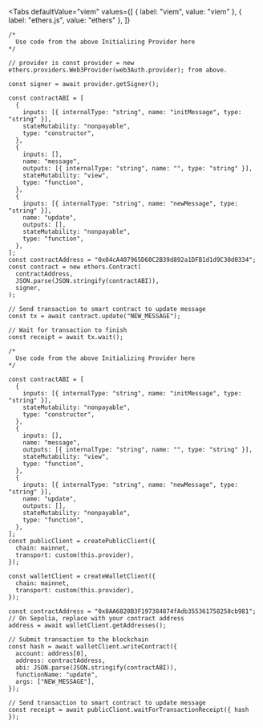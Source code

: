 
<Tabs
  defaultValue="viem"
  values={[
    { label: "viem", value: "viem" },
    { label: "ethers.js", value: "ethers" },
  ]}
>

<TabItem value="ethers">

```tsx
/*
  Use code from the above Initializing Provider here
*/

// provider is const provider = new ethers.providers.Web3Provider(web3Auth.provider); from above.

const signer = await provider.getSigner();

const contractABI = [
  {
    inputs: [{ internalType: "string", name: "initMessage", type: "string" }],
    stateMutability: "nonpayable",
    type: "constructor",
  },
  {
    inputs: [],
    name: "message",
    outputs: [{ internalType: "string", name: "", type: "string" }],
    stateMutability: "view",
    type: "function",
  },
  {
    inputs: [{ internalType: "string", name: "newMessage", type: "string" }],
    name: "update",
    outputs: [],
    stateMutability: "nonpayable",
    type: "function",
  },
];
const contractAddress = "0x04cA407965D60C2B39d892a1DFB1d1d9C30d0334";
const contract = new ethers.Contract(
  contractAddress,
  JSON.parse(JSON.stringify(contractABI)),
  signer,
);

// Send transaction to smart contract to update message
const tx = await contract.update("NEW_MESSAGE");

// Wait for transaction to finish
const receipt = await tx.wait();
```

</TabItem>
<TabItem value="viem">

```tsx
/*
  Use code from the above Initializing Provider here
*/

const contractABI = [
  {
    inputs: [{ internalType: "string", name: "initMessage", type: "string" }],
    stateMutability: "nonpayable",
    type: "constructor",
  },
  {
    inputs: [],
    name: "message",
    outputs: [{ internalType: "string", name: "", type: "string" }],
    stateMutability: "view",
    type: "function",
  },
  {
    inputs: [{ internalType: "string", name: "newMessage", type: "string" }],
    name: "update",
    outputs: [],
    stateMutability: "nonpayable",
    type: "function",
  },
];
const publicClient = createPublicClient({
  chain: mainnet,
  transport: custom(this.provider),
});

const walletClient = createWalletClient({
  chain: mainnet,
  transport: custom(this.provider),
});

const contractAddress = "0x8AA6820B3F197384874fAdb355361758258cb981"; // On Sepolia, replace with your contract address
address = await walletClient.getAddresses();

// Submit transaction to the blockchain
const hash = await walletClient.writeContract({
  account: address[0],
  address: contractAddress,
  abi: JSON.parse(JSON.stringify(contractABI)),
  functionName: "update",
  args: ["NEW_MESSAGE"],
});

// Send transaction to smart contract to update message
const receipt = await publicClient.waitForTransactionReceipt({ hash });
```

</TabItem>
</Tabs>
